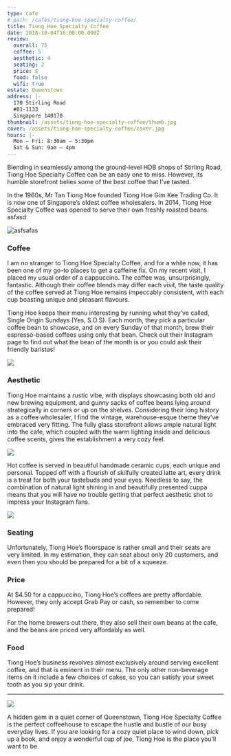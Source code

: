 ```yaml
---
type: cafe
# path: /cafes/tiong-hoe-specialty-coffee/
title: Tiong Hoe Specialty Coffee
date: 2018-10-04T16:00:00.000Z
review:
  overall: 75
  coffee: 5
  aesthetic: 4
  seating: 2
  price: $
  food: false
  wifi: true
estate: Queenstown
address: |-
  170 Stirling Road
  #01-1133
  Singapore 140170
thumbnail: /assets/tiong-hoe-specialty-coffee/thumb.jpg
cover: /assets/tiong-hoe-specialty-coffee/cover.jpg
hours: |-
  Mon – Fri: 8:30am – 5:30pm
  Sat & Sun: 9am – 4pm
---
```


Blending in seamlessly among the ground-level HDB shops of Stirling Road, Tiong Hoe Specialty Coffee can be an easy one to miss. However, its humble storefront belies some of the best coffee that I’ve tasted.

In the 1960s, Mr Tan Tiong Hoe founded Tiong Hoe Gim Kee Trading Co. It is now one of Singapore’s oldest coffee wholesalers. In 2014, Tiong Hoe Specialty Coffee was opened to serve their own freshly
roasted beans. asfasd

![asfsafas](/assets/tiong-hoe-specialty-coffee/1.jpg)

### Coffee

I am no stranger to Tiong Hoe Specialty Coffee, and for a while now, it has been one of my go-to places to get a caffeine fix. On my recent visit, I placed my usual order of a cappuccino. The coffee was, unsurprisingly, fantastic. Although their coffee blends may differ each visit, the taste quality of the coffee served at Tiong Hoe remains impeccably consistent, with each cup boasting unique and pleasant flavours.

Tiong Hoe keeps their menu interesting by running what they’ve called, Single Origin Sundays (Yes, S.O.S). Each month, they pick a particular coffee bean to showcase, and on every Sunday of that month, brew their espresso-based coffees using only that bean. Check out their Instagram page to find out what the bean of the month is or you could ask their friendly baristas!

![](/assets/tiong-hoe-specialty-coffee/2.jpg)

### Aesthetic

Tiong Hoe maintains a rustic vibe, with displays showcasing both old and new brewing equipment, and gunny sacks of coffee beans lying around strategically in corners or up on the shelves. Considering their long history as a coffee wholesaler, I find the vintage, warehouse-esque theme they’ve embraced very fitting. The fully glass storefront allows ample natural light into the cafe, which coupled with the warm lighting inside and delicious coffee scents, gives the establishment a very cozy feel.

![](/assets/tiong-hoe-specialty-coffee/3.jpg)

Hot coffee is served in beautiful handmade ceramic cups, each unique and personal. Topped off with a flourish of skilfully created latte art, every drink is a treat for both your tastebuds and your eyes. Needless to say, the combination of natural light shining in and beautifully presented cuppa means that you will have no trouble getting that perfect aesthetic shot to impress your Instagram fans.

![](/assets/tiong-hoe-specialty-coffee/4.jpg)

### Seating

Unfortunately, Tiong Hoe’s floorspace is rather small and their seats are very limited. In my estimation, they can seat about only 20 customers, and even then you should be prepared for a bit of a squeeze.

### Price

At $4.50 for a cappuccino, Tiong Hoe’s coffees are pretty affordable. However, they only accept Grab Pay or cash, so remember to come prepared!

For the home brewers out there, they also sell their own beans at the cafe, and the beans are priced very affordably as well.

### Food

Tiong Hoe’s business revolves almost exclusively around serving excellent coffee, and that is eminent in their menu. The only other non-beverage items on it include a few choices of cakes, so you can satisfy your sweet tooth as you sip your drink.

---

![](/assets/tiong-hoe-specialty-coffee/5.jpg)

A hidden gem in a quiet corner of Queenstown, Tiong Hoe Specialty Coffee is the perfect coffeehouse to escape the hustle and bustle of our busy everyday lives. If you are looking for a cozy quiet place to wind down, pick up a book, and enjoy a wonderful cup of joe, Tiong Hoe is the place you’ll want to be.
